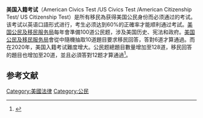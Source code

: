 '''美国入籍考试'''（American Civics Test /US Civics Test /American Citizenship Test/ US Citizenship Test）是所有移民為获得美国公民身份而必须通过的考试。该考试以英语口語形式进行，考生必须达到60%的正確率才能顺利通过考試。[[美国公民及移民服务局|美国公民及移民服务局]]每年會準備100道公民题，涉及美国历史、宪法和政府。[[美国公民及移民服务局|美国公民及移民服务局]]會從中隨機抽取10道題目要求移民回答，答對6道才算通過。而在2020年，美国入籍考试難度增大。公民题總題目數量增加至128道，移民回答的題目也增加至20道，並且必須答對12题才算通過<ref>{{Cite web|title=为了成为美国公民 你必须回答一系列棘手问题|url=https://chinese.aljazeera.net/united-states/2020/12/4/%E4%B8%BA%E4%BA%86%E6%88%90%E4%B8%BA%E7%BE%8E%E5%9B%BD%E5%85%AC%E6%B0%91-%E4%BD%A0%E5%BF%85%E9%A1%BB%E5%9B%9E%E7%AD%94%E4%B8%80%E7%B3%BB%E5%88%97%E6%A3%98%E6%89%8B%E9%97%AE%E9%A2%98|accessdate=|author=半島電視台|date=|format=|publisher=|language=}}</ref>。

== 参考文献 ==
{{Reflist}}

[[Category:美國法律|Category:美國法律]]
[[Category:公民|Category:公民]]
